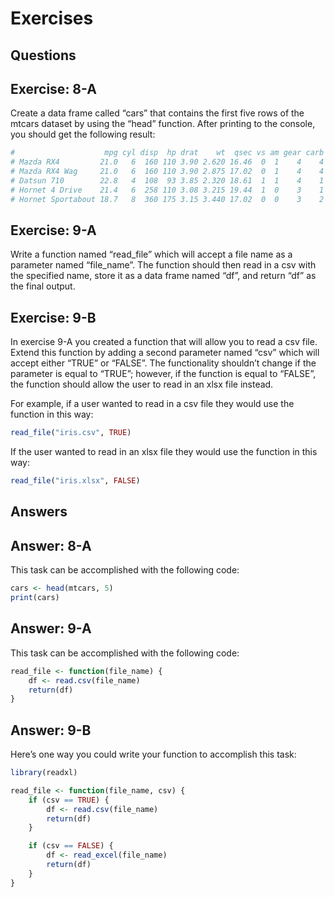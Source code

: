 # Exercises {.unnumbered}

## Questions

::: callout
## Exercise: 8-A

Create a data frame called "cars" that contains the first five rows of the mtcars dataset by using the "head" function. After printing to the console, you should get the following result:

``` r
#                    mpg cyl disp  hp drat    wt  qsec vs am gear carb
# Mazda RX4         21.0   6  160 110 3.90 2.620 16.46  0  1    4    4
# Mazda RX4 Wag     21.0   6  160 110 3.90 2.875 17.02  0  1    4    4
# Datsun 710        22.8   4  108  93 3.85 2.320 18.61  1  1    4    1
# Hornet 4 Drive    21.4   6  258 110 3.08 3.215 19.44  1  0    3    1
# Hornet Sportabout 18.7   8  360 175 3.15 3.440 17.02  0  0    3    2
```

:::

::: callout
## Exercise: 9-A

Write a function named "read_file" which will accept a file name as a parameter named "file_name". The function should then read in a csv with the specified name, store it as a data frame named "df", and return "df" as the final output.

:::

::: callout
## Exercise: 9-B

In exercise 9-A you created a function that will allow you to read a csv file. Extend this function by adding a second parameter named "csv" which will accept either "TRUE" or "FALSE". The functionality shouldn't change if the parameter is equal to "TRUE"; however, if the function is equal to "FALSE", the function should allow the user to read in an xlsx file instead.

For example, if a user wanted to read in a csv file they would use the function in this way:

``` r
read_file("iris.csv", TRUE)
```

If the user wanted to read in an xlsx file they would use the function in this way:

```r
read_file("iris.xlsx", FALSE)
```

:::

## Answers

::: callout
## Answer: 8-A

This task can be accomplished with the following code:

```r
cars <- head(mtcars, 5)
print(cars)
```
:::

::: callout
## Answer: 9-A

This task can be accomplished with the following code:

``` r
read_file <- function(file_name) {
    df <- read.csv(file_name)
    return(df)
}
```
:::

::: callout
## Answer: 9-B

Here's one way you could write your function to accomplish this task:

``` r
library(readxl)

read_file <- function(file_name, csv) {
    if (csv == TRUE) {
        df <- read.csv(file_name)
        return(df)
    }

    if (csv == FALSE) {
        df <- read_excel(file_name)
        return(df)
    }
}
```
:::